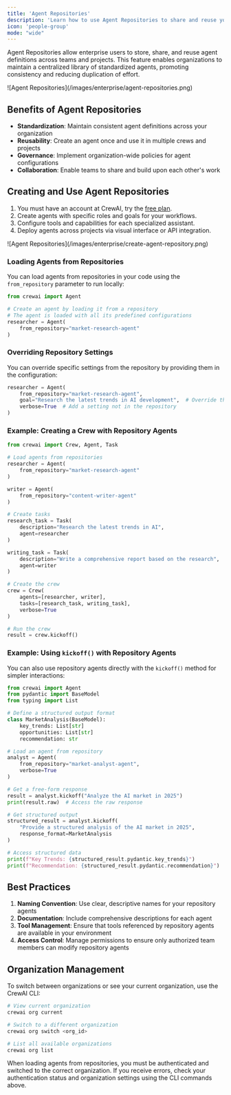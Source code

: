 ```yaml
---
title: 'Agent Repositories'
description: 'Learn how to use Agent Repositories to share and reuse your agents across teams and projects'
icon: 'people-group'
mode: "wide"
---
```


Agent Repositories allow enterprise users to store, share, and reuse agent definitions across teams and projects. This feature enables organizations to maintain a centralized library of standardized agents, promoting consistency and reducing duplication of effort.

<Frame>
  ![Agent Repositories](/images/enterprise/agent-repositories.png)
</Frame>

## Benefits of Agent Repositories

- **Standardization**: Maintain consistent agent definitions across your organization
- **Reusability**: Create an agent once and use it in multiple crews and projects
- **Governance**: Implement organization-wide policies for agent configurations
- **Collaboration**: Enable teams to share and build upon each other's work

## Creating and Use Agent Repositories

1. You must have an account at CrewAI, try the [free plan](https://app.crewai.com).
2. Create agents with specific roles and goals for your workflows.
3. Configure tools and capabilities for each specialized assistant.
4. Deploy agents across projects via visual interface or API integration.

<Frame>
  ![Agent Repositories](/images/enterprise/create-agent-repository.png)
</Frame>


### Loading Agents from Repositories

You can load agents from repositories in your code using the `from_repository` parameter to run locally:

```python
from crewai import Agent

# Create an agent by loading it from a repository
# The agent is loaded with all its predefined configurations
researcher = Agent(
    from_repository="market-research-agent"
)
```

### Overriding Repository Settings

You can override specific settings from the repository by providing them in the configuration:

```python
researcher = Agent(
    from_repository="market-research-agent",
    goal="Research the latest trends in AI development",  # Override the repository goal
    verbose=True  # Add a setting not in the repository
)
```

### Example: Creating a Crew with Repository Agents

```python
from crewai import Crew, Agent, Task

# Load agents from repositories
researcher = Agent(
    from_repository="market-research-agent"
)

writer = Agent(
    from_repository="content-writer-agent"
)

# Create tasks
research_task = Task(
    description="Research the latest trends in AI",
    agent=researcher
)

writing_task = Task(
    description="Write a comprehensive report based on the research",
    agent=writer
)

# Create the crew
crew = Crew(
    agents=[researcher, writer],
    tasks=[research_task, writing_task],
    verbose=True
)

# Run the crew
result = crew.kickoff()
```

### Example: Using `kickoff()` with Repository Agents

You can also use repository agents directly with the `kickoff()` method for simpler interactions:

```python
from crewai import Agent
from pydantic import BaseModel
from typing import List

# Define a structured output format
class MarketAnalysis(BaseModel):
    key_trends: List[str]
    opportunities: List[str]
    recommendation: str

# Load an agent from repository
analyst = Agent(
    from_repository="market-analyst-agent",
    verbose=True
)

# Get a free-form response
result = analyst.kickoff("Analyze the AI market in 2025")
print(result.raw)  # Access the raw response

# Get structured output
structured_result = analyst.kickoff(
    "Provide a structured analysis of the AI market in 2025",
    response_format=MarketAnalysis
)

# Access structured data
print(f"Key Trends: {structured_result.pydantic.key_trends}")
print(f"Recommendation: {structured_result.pydantic.recommendation}")
```

## Best Practices

1. **Naming Convention**: Use clear, descriptive names for your repository agents
2. **Documentation**: Include comprehensive descriptions for each agent
3. **Tool Management**: Ensure that tools referenced by repository agents are available in your environment
4. **Access Control**: Manage permissions to ensure only authorized team members can modify repository agents

## Organization Management

To switch between organizations or see your current organization, use the CrewAI CLI:

```bash
# View current organization
crewai org current

# Switch to a different organization
crewai org switch <org_id>

# List all available organizations
crewai org list
```

<Note>
When loading agents from repositories, you must be authenticated and switched to the correct organization. If you receive errors, check your authentication status and organization settings using the CLI commands above.
</Note>
